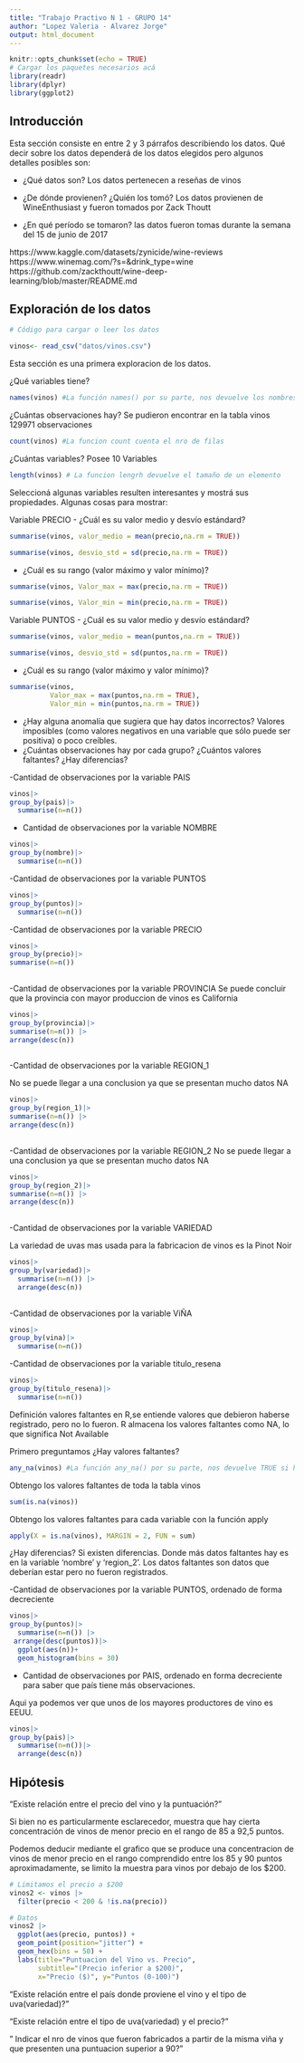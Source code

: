 ```yaml
---
title: "Trabajo Practivo N 1 - GRUPO 14"
author: "Lopez Valeria - Alvarez Jorge"
output: html_document
---
```



```r
knitr::opts_chunk$set(echo = TRUE)
# Cargar los paquetes necesarios acá
library(readr)
library(dplyr)
library(ggplot2)
```


## Introducción


Esta sección consiste en entre 2 y 3 párrafos describiendo los datos.
Qué decir sobre los datos dependerá de los datos elegidos pero algunos detalles posibles son:

-   ¿Qué datos son? 
Los datos pertenecen a reseñas de vinos

-   ¿De dónde provienen? ¿Quién los tomó?
Los datos provienen de WineEnthusiast y fueron tomados por Zack Thoutt 
-   ¿En qué período se tomaron?
las datos fueron tomas durante la semana del 15 de junio de 2017

https://www.kaggle.com/datasets/zynicide/wine-reviews
https://www.winemag.com/?s=&drink_type=wine
https://github.com/zackthoutt/wine-deep-learning/blob/master/README.md



## Exploración de los datos
```r
# Código para cargar o leer los datos

vinos<- read_csv("datos/vinos.csv")
```

Esta sección es una primera exploracion de los datos.

¿Qué variables tiene?

```r
names(vinos) #La función names() por su parte, nos devuelve los nombres de las variables
```


¿Cuántas observaciones hay?
Se pudieron encontrar en la tabla vinos 129971 observaciones

```r
count(vinos) #La funcion count cuenta el nro de filas
```



¿Cuántas variables? Posee 10 Variables 

```r
length(vinos) # La funcion lengrh devuelve el tamaño de un elemento
```




Seleccioná algunas variables resulten interesantes y mostrá sus propiedades.
Algunas cosas para mostrar:


Variable PRECIO
-   ¿Cuál es su valor medio y desvío estándard?


```r
summarise(vinos, valor_medio = mean(precio,na.rm = TRUE))

```

```r
summarise(vinos, desvio_std = sd(precio,na.rm = TRUE))
```


-   ¿Cuál es su rango (valor máximo y valor mínimo)?


```r
summarise(vinos, Valor_max = max(precio,na.rm = TRUE))
```


```r
summarise(vinos, Valor_min = min(precio,na.rm = TRUE))
```


Variable PUNTOS
-   ¿Cuál es su valor medio y desvío estándard?


```r
summarise(vinos, valor_medio = mean(puntos,na.rm = TRUE))

```


```r
summarise(vinos, desvio_std = sd(puntos,na.rm = TRUE))
```


-   ¿Cuál es su rango (valor máximo y valor mínimo)?


```r
summarise(vinos, 
          Valor_max = max(puntos,na.rm = TRUE),
          Valor_min = min(puntos,na.rm = TRUE))
```

-   ¿Hay alguna anomalía que sugiera que hay datos incorrectos? Valores imposibles (como valores negativos en una variable que sólo puede ser positiva) o poco creíbles.
-   ¿Cuántas observaciones hay por cada grupo? ¿Cuántos valores faltantes? ¿Hay diferencias?

-Cantidad de observaciones por la variable PAIS

```r
vinos|>
group_by(pais)|>
  summarise(n=n())
```

- Cantidad de observaciones por la variable NOMBRE
```r
vinos|>
group_by(nombre)|>
  summarise(n=n())
```

-Cantidad de observaciones por la variable PUNTOS

```r
vinos|>
group_by(puntos)|>
  summarise(n=n())

```

-Cantidad de observaciones por la variable PRECIO

```r
vinos|>
group_by(precio)|>
summarise(n=n())
  
```

-Cantidad de observaciones por la variable PROVINCIA
 Se puede concluir que la provincia con mayor produccion de vinos es California
 
```r
vinos|>
group_by(provincia)|>
summarise(n=n()) |>
arrange(desc(n))
  
```

-Cantidad de observaciones por la variable REGION_1

No se puede llegar a una conclusion ya que se presentan mucho datos NA
```r
vinos|>
group_by(region_1)|>
summarise(n=n()) |>
arrange(desc(n))
  
```


-Cantidad de observaciones por la variable REGION_2
No se puede llegar a una conclusion ya que se presentan mucho datos NA

```r
vinos|>
group_by(region_2)|>
summarise(n=n()) |>
arrange(desc(n))
  
```

-Cantidad de observaciones por la variable VARIEDAD

La variedad de uvas mas usada para la fabricacion de vinos es la Pinot Noir

```r
vinos|>
group_by(variedad)|>
  summarise(n=n()) |>
  arrange(desc(n))
  
```

-Cantidad de observaciones por la variable ViÑA
```r
vinos|>
group_by(vina)|>
  summarise(n=n())
```


-Cantidad de observaciones por la variable titulo_resena
```r
vinos|>
group_by(titulo_resena)|>
  summarise(n=n())
```

Definición valores faltantes en R,se entiende valores que debieron haberse registrado, pero no lo fueron. R almacena los valores faltantes como NA, lo que significa Not Available

Primero preguntamos ¿Hay valores faltantes?

```r
any_na(vinos) #La función any_na() por su parte, nos devuelve TRUE si hay valores faltantes
```
Obtengo los valores faltantes de toda la tabla vinos

```r
sum(is.na(vinos))

```

Obtengo los valores faltantes para cada variable con la función apply

```r
apply(X = is.na(vinos), MARGIN = 2, FUN = sum)
```


¿Hay diferencias? Si existen diferencias. Donde más datos faltantes hay es en la variable 'nombre' y 'region_2'.
Los datos faltantes son datos que deberían estar pero no fueron registrados.

-Cantidad de observaciones por la variable PUNTOS, ordenado de forma decreciente

```r
vinos|>
group_by(puntos)|>
  summarise(n=n()) |>
 arrange(desc(puntos))|>
  ggplot(aes(n))+
  geom_histogram(bins = 30)


```
- Cantidad de observaciones por PAIS, ordenado en forma decreciente para saber que país tiene más observaciones.

Aqui ya podemos ver que unos de los mayores productores de vino es EEUU.

```r
vinos|>
group_by(pais)|>
  summarise(n=n())|>
  arrange(desc(n))
```

## Hipótesis



"Existe relación entre el precio del vino y la puntuación?"

Si bien no es particularmente esclarecedor, muestra que hay cierta concentración de vinos de menor precio en el rango de 85 a 92,5 puntos.

Podemos deducir mediante el grafico que se produce una concentracion de vinos de menor precio en el rango comprendido entre los 85 y 90 puntos aproximadamente, se limito la muestra para vinos por debajo de los $200.

```r
# Limitamos el precio a $200
vinos2 <- vinos |>
  filter(precio < 200 & !is.na(precio))

# Datos
vinos2 |>
  ggplot(aes(precio, puntos)) +
  geom_point(position="jitter") +
  geom_hex(bins = 50) +
  labs(title="Puntuacion del Vino vs. Precio",
       subtitle="(Precio inferior a $200)",
       x="Precio ($)", y="Puntos (0-100)")
```




"Existe relación entre el país donde proviene el vino y el tipo de uva(variedad)?"

"Existe relación entre el tipo de uva(variedad) y el precio?"

" Indicar el nro de vinos que fueron fabricados a partir de la misma viña y que 
presenten una puntuacion superior a 90?"

